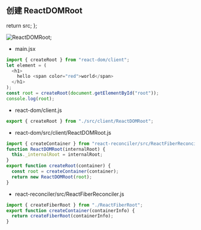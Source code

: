 ## 创建 ReactDOMRoot


  return src;
};

<Image src={ReactDOMRoot} alt="ReactDOMRoot" loader={loaderProp} />;

- main.jsx

```js
import { createRoot } from "react-dom/client";
let element = (
  <h1>
    hello <span color="red">world</span>
  </h1>
);
const root = createRoot(document.getElementById("root"));
console.log(root);
```

- react-dom/client.js

```js
export { createRoot } from "./src/client/ReactDOMRoot";
```

- react-dom/src/client/ReactDOMRoot.js

```js
import { createContainer } from "react-reconciler/src/ReactFiberReconciler";
function ReactDOMRoot(internalRoot) {
  this._internalRoot = internalRoot;
}
export function createRoot(container) {
  const root = createContainer(container);
  return new ReactDOMRoot(root);
}
```

- react-reconciler/src/ReactFiberReconciler.js

```js
import { createFiberRoot } from "./ReactFiberRoot";
export function createContainer(containerInfo) {
  return createFiberRoot(containerInfo);
}
```
